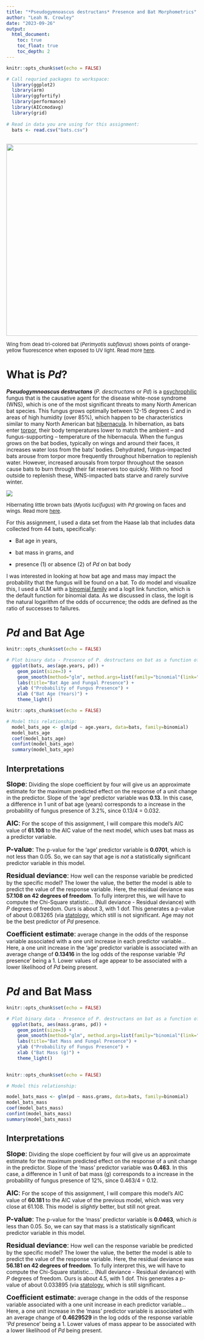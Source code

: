 ```yaml
---
title: "*Pseudogymnoascus destructans* Presence and Bat Morphometrics"
author: "Leah N. Crowley"
date: "2023-09-26"
output:
  html_document:
    toc: true
    toc_float: true
    toc_depth: 2
---
```


```r
knitr::opts_chunk$set(echo = FALSE)

# Call requried packages to workspace: 
  library(ggplot2)
  library(arm)
  library(ggfortify)
  library(performance)
  library(AICcmodavg)
  library(grid)
  
# Read in data you are using for this assignment: 
  bats <- read.csv("bats.csv")
  
```

![](C:/Users/lcrowley1/OneDrive%20-%20Austin%20Peay%20State%20University/Desktop/Advanced/4-GLMS/5660_Ex_4/pd.jpg){width="506"}

<font size="2">Wing from dead tri-colored bat (*Perimyotis subflavus*) shows points of orange-yellow fluorescence when exposed to UV light. Read more [here](https://www.usgs.gov/programs/environmental-health-program/science/black-light-detects-white-nose-syndrome-bats). </font>

# What is *Pd*?

***Pseudogymnoascus destructans*** (*P. desctructans* or *Pd*) is a [psychrophilic](https://www.merriam-webster.com/dictionary/psychrophilic) fungus that is the causative agent for the disease white-nose syndrome (WNS), which is one of the most significant threats to many North American bat species. This fungus grows optimally between 12-15 degrees C and in areas of high humidity (over 85%), which happen to be characteristics similar to many North American bat [hibernacula](https://www.merriam-webster.com/dictionary/hibernaculum). In hibernation, as bats enter [torpor](https://www.merriam-webster.com/dictionary/torpor), their body temperatures lower to match the ambient -- and fungus-supporting -- temperature of the hibernacula. When the fungus grows on the bat bodies, typically on wings and around their faces, it increases water loss from the bats' bodies. Dehydrated, fungus-impacted bats arouse from torpor more frequently throughout hibernation to replenish water. However, increased arousals from torpor throughout the season cause bats to burn through their fat reserves too quickly. With no food outside to replenish these, WNS-impacted bats starve and rarely survive winter.

![](C:/Users/lcrowley1/OneDrive%20-%20Austin%20Peay%20State%20University/Desktop/Advanced/4-GLMS/5660_Ex_4/pd4.png)

<font size="2">Hibernating little brown bats (*Myotis lucifugus*) with *Pd* growing on faces and wings. Read more [here](https://www.whitenosesyndrome.org/static-page/what-is-white-nose-syndrome).</font>

For this assignment, I used a data set from the Haase lab that includes data collected from 44 bats, specifically:

-   Bat age in years,

-   bat mass in grams, and

-   presence (1) or absence (2) of *Pd* on bat body

I was interested in looking at how bat age and mass may impact the probability that the fungus will be found on a bat. To do model and visualize this, I used a GLM with a [binomial family](https://www.statmethods.net/advstats/glm.html) and a logit link function, which is the default function for binomial data. As we discussed in class, the logit is the natural logarithm of the odds of occurrence; the odds are defined as the ratio of successes to failures.

# *Pd* and Bat Age

```r
knitr::opts_chunk$set(echo = FALSE)

# Plot binary data - Presence of P. destructans on bat as a function of bat age in years
  ggplot(bats, aes(age.years, pd)) +
    geom_point(size=3) +
    geom_smooth(method="glm", method.args=list(family="binomial"(link="logit")), color = "cyan") +
    labs(title="Bat Age and Fungal Presence") +
    ylab ("Probability of Fungus Presence") +
    xlab ("Bat Age (Years)") +
    theme_light()

```

```r
knitr::opts_chunk$set(echo = FALSE)

# Model this relationship: 
  model_bats_age <- glm(pd ~ age.years, data=bats, family=binomial)
  model_bats_age  
  coef(model_bats_age)
  confint(model_bats_age)
  summary(model_bats_age)

```

## Interpretations

<font size="4">**Slope**:</font> Dividing the slope coefficient by four will give us an approximate estimate for the maximum predicted effect on the response of a unit change in the predictor. Slope of the 'age' predictor variable was **0.13**. In this case, a difference in 1 unit of bat age (years) corresponds to a increase in the probability of fungus presence of 3.2%, since 0.13/4 = 0.032.

<font size="4">**AIC**:</font> For the scope of this assignment, I will compare this model's AIC value of **61.108** to the AIC value of the next model, which uses bat mass as a predictor variable.

<font size="4">**P-value**:</font> The p-value for the 'age' predictor variable is **0.0701**, which is not less than 0.05. So, we can say that age is *not* a statistically significant predictor variable in this model.

<font size="4">**Residual deviance**:</font> How well can the response variable be predicted by the specific model? The lower the value, the better the model is able to predict the value of the response variable. Here, the residual deviance was **57.108 on 42 degrees of freedom**. To fully interpret this, we will have to compute the Chi-Square statistic... (Null deviance - Residual deviance) with *P* degrees of freedom. Ours is about 3, with 1 dof. This generates a p-value of about 0.083265 (via [statology](https://www.statology.org/interpret-glm-output-in-r/), which still is not significant. Age may not be the best predictor of *Pd* presence.

<font size="4">**Coefficient estimate**:</font> average change in the odds of the response variable associated with a one unit increase in each predictor variable... Here, a one unit increase in the 'age' predictor variable is associated with an average change of **0.13416** in the log odds of the response variable '*Pd* presence' being a 1. Lower values of age appear to be associated with a lower likelihood of *Pd* being present.

# *Pd* and Bat Mass

```r
knitr::opts_chunk$set(echo = FALSE)

# Plot binary data - Presence of P. destructans on bat as a function of bat mass in grams
  ggplot(bats, aes(mass.grams, pd)) +
    geom_point(size=3) +
    geom_smooth(method="glm", method.args=list(family="binomial"(link="logit")), color = "cyan") +
    labs(title="Bat Mass and Fungal Presence") +
    ylab ("Probability of Fungus Presence") +
    xlab ("Bat Mass (g)") +
    theme_light()
  
```

```r
knitr::opts_chunk$set(echo = FALSE)

# Model this relationship:

model_bats_mass <- glm(pd ~ mass.grams, data=bats, family=binomial) 
model_bats_mass
coef(model_bats_mass) 
confint(model_bats_mass) 
summary(model_bats_mass)

```

## Interpretations

<font size="4">**Slope**:</font> Dividing the slope coefficient by four will give us an approximate estimate for the maximum predicted effect on the response of a unit change in the predictor. Slope of the 'mass' predictor variable was **0.463**. In this case, a difference in 1 unit of bat mass (g) corresponds to a increase in the probability of fungus presence of 12%, since 0.463/4 = 0.12.

<font size="4">**AIC**:</font> For the scope of this assignment, I will compare this model's AIC value of **60.181** to the AIC value of the previous model, which was very close at 61.108. This model is *slightly* better, but still not great. 

<font size="4">**P-value**:</font> The p-value for the 'mass' predictor variable is **0.0463**, which *is* less than 0.05. So, we can say that mass is a statistically significant predictor variable in this model.

<font size="4">**Residual deviance**:</font> How well can the response variable be predicted by the specific model? The lower the value, the better the model is able to predict the value of the response variable. Here, the residual deviance was **56.181 on 42 degrees of freedom**. To fully interpret this, we will have to compute the Chi-Square statistic... (Null deviance - Residual deviance) with *P* degrees of freedom. Ours is about 4.5, with 1 dof. This generates a p-value of about 0.033895 (via [statology](https://www.statology.org/interpret-glm-output-in-r/), which is still significant.

<font size="4">**Coefficient estimate**:</font> average change in the odds of the response variable associated with a one unit increase in each predictor variable... Here, a one unit increase in the 'mass' predictor variable is associated with an average change of **0.4629529** in the log odds of the response variable '*Pd* presence' being a 1. Lower values of mass appear to be associated with a lower likelihood of *Pd* being present.